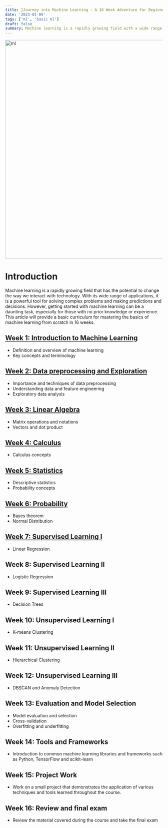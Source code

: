 ```yaml
---
title: 📘Journey into Machine Learning - A 16 Week Adventure for Beginners
date: '2023-01-09'
tags: ['ml', 'basic ml']
draft: false
summary: Machine learning is a rapidly growing field with a wide range of applications, from self-driving cars to personalizing recommendations on streaming platforms. If you want to master machine learning, it's important to have a strong foundation in the fundamental concepts.
---
```


<div className="grid place-items-center">
  <img
    className="inline rounded-lg"
    src="https://i.pinimg.com/originals/c3/2a/9c/c32a9c330e742d3e7eec31695d7059d5.gif"
    alt="ml"
    width="700"
    height="700"
  />
</div>

# Introduction
Machine learning is a rapidly growing field that has the potential to change the way we interact with technology. With its wide range of applications, it is a powerful tool for solving complex problems and making predictions and decisions. However, getting started with machine learning can be a daunting task, especially for those with no prior knowledge or experience. This article will provide a basic curriculum for mastering the basics of machine learning from scratch in 16 weeks.

## [**Week 1: Introduction to Machine Learning**](https://www.fiqlab.dev/blog/week_1_basic_ml)
- Definition and overview of machine learning
- Key concepts and terminology

## [**Week 2: Data preprocessing and Exploration**](https://www.fiqlab.dev/blog/week_2_basic_ml)
- Importance and techniques of data preprocessing
- Understanding data and feature engineering
- Exploratory data analysis

## [**Week 3: Linear Algebra**](https://www.fiqlab.dev/blog/week_3_basic_ml)
- Matrix operations and notations
- Vectors and dot product

## [**Week 4: Calculus**](https://www.fiqlab.dev/blog/week_4_basic_ml)
- Calculus concepts

## [**Week 5: Statistics**](https://www.fiqlab.dev/blog/week_5_basic_ml)
- Descriptive statistics
- Probability concepts

## [**Week 6: Probability**](https://www.fiqlab.dev/blog/week_6_basic_ml)
- Bayes theorem
- Normal Distribution

## [**Week 7: Supervised Learning I**](https://www.fiqlab.dev/blog/week_7_basic_ml)
- Linear Regression

## Week 8: Supervised Learning II
- Logistic Regression

## Week 9: Supervised Learning III
- Decision Trees

## Week 10: Unsupervised Learning I
- K-means Clustering

## Week 11: Unsupervised Learning II
- Hierarchical Clustering

## Week 12: Unsupervised Learning III
- DBSCAN and Anomaly Detection

## Week 13: Evaluation and Model Selection
- Model evaluation and selection
- Cross-validation
- Overfitting and underfitting

## Week 14: Tools and Frameworks
- Introduction to common machine learning libraries and frameworks such as Python, TensorFlow and scikit-learn

## Week 15: Project Work
- Work on a small project that demonstrates the application of various techniques and tools learned throughout the course.

## Week 16: Review and final exam
- Review the material covered during the course and take the final exam